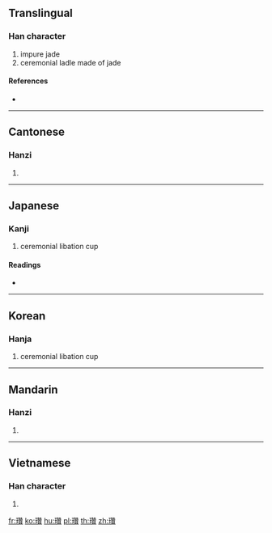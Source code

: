 {{character info/new}}
{{also|瓒}}
==Translingual==

===Han character===
{{Han char|rn=96|rad=玉|as=19|sn=23|four=14186|canj=MGHUC}}

# impure jade
# ceremonial ladle made of jade

====References====
* {{Han ref|kx=0745.290|dkj=21361|dj=1154.070|hdz=21147.020|uh=74DA|ud=29914|bh=C5D0|bd=50640}}

----

==Cantonese==

===Hanzi===
{{yue-hanzi|jyut=|y=jaan3|sim=瓒}}

# {{defn|lang=yue|sort=玉19}}

----

==Japanese==

===Kanji===
{{ja-kanji|grade=|rs=玉19}}

# ceremonial libation cup

====Readings====
* {{ja-readings|on=[[さん]] (san), [[ざん]] (zan)|kun=|nanori=}}

----

==Korean==

===Hanja===
{{ko-hanja|hangeul=찬|eumhun=제기|rv=chan|mr=ch'an|y=chan}}

# ceremonial libation cup

----

==Mandarin==

===Hanzi===
{{cmn-hanzi|sim=瓒|pin=[[zàn]] ([[zan4]])|wg=tsan<sup>4</sup>}}

# {{defn|lang=cmn|sort=玉19}}

----

==Vietnamese==

===Han character===
{{vi-hantu|[[toản]], [[xoàn]]|rs=玉19}}

# {{defn|lang=vi|sort=玉19}}

[[fr:瓚]]
[[ko:瓚]]
[[hu:瓚]]
[[pl:瓚]]
[[th:瓚]]
[[zh:瓚]]